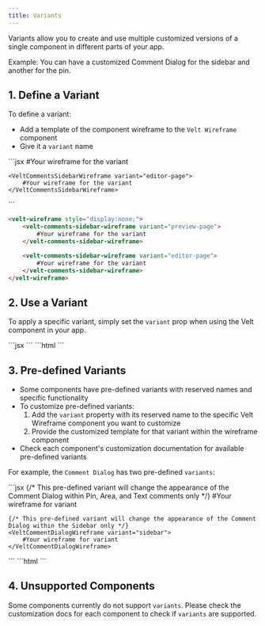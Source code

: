 ```yaml
---
title: Variants
---
```


Variants allow you to create and use multiple customized versions of a single component in different parts of your app.

Example: You can have a customized Comment Dialog for the sidebar and another for the pin.

## 1. Define a Variant

To define a variant:
- Add a template of the component wireframe to the `Velt Wireframe` component
- Give it a `variant` name

<Tabs>

<Tab title="React / Next.js">
```jsx
<VeltWireframe>
    <VeltCommentsSidebarWireframe variant="preview-page">
        #Your wireframe for the variant
    </VeltCommentsSidebarWireframe>

    <VeltCommentsSidebarWireframe variant="editor-page">
        #Your wireframe for the variant
    </VeltCommentsSidebarWireframe>
</VeltWireframe>
```
</Tab>

<Tab title="Other Frameworks">

```html
<velt-wireframe style="display:none;">
    <velt-comments-sidebar-wireframe variant="preview-page">
        #Your wireframe for the variant
    </velt-comments-sidebar-wireframe>

    <velt-comments-sidebar-wireframe variant="editor-page">
        #Your wireframe for the variant
    </velt-comments-sidebar-wireframe>
</velt-wireframe>
```

</Tab>

</Tabs>

## 2. Use a Variant

To apply a specific variant, simply set the `variant` prop when using the Velt component in your app.


<Tabs>

<Tab title="React / Next.js">
```jsx
<VeltCommentsSidebar variant="preview-page"/>
```
</Tab>

<Tab title="Other Frameworks">
```html
<velt-comments-sidebar variant="preview-page"></velt-comments-sidebar>
``` 
</Tab>

</Tabs>

## 3. Pre-defined Variants

- Some components have pre-defined variants with reserved names and specific functionality
- To customize pre-defined variants:
  1. Add the `variant` property with its reserved name to the specific Velt Wireframe component you want to customize
  2. Provide the customized template for that variant within the wireframe component
- Check each component's customization documentation for available pre-defined variants

For example, the `Comment Dialog` has two pre-defined `variants`:

<Tabs>

<Tab title="React / Next.js">
```jsx
<VeltWireframe>
    {/* This pre-defined variant will change the appearance of the Comment Dialog within Pin, Area, and Text comments only */}
    <VeltCommentDialogWireframe variant="dialog">
        #Your wireframe for variant
    </VeltCommentDialogWireframe>

    {/* This pre-defined variant will change the appearance of the Comment Dialog within the Sidebar only */}
    <VeltCommentDialogWireframe variant="sidebar">
        #Your wireframe for variant
    </VeltCommentDialogWireframe>
</VeltWireframe>
```
</Tab>

<Tab title="Other Frameworks">
```html
<velt-wireframe style="display:none;">
    <!-- This pre-defined variant will change the appearance of the Comment Dialog within Pin, Area, and Text comments only -->
    <velt-comment-dialog-wireframe variant="dialog">
        #Your wireframe for variant
    </velt-comment-dialog-wireframe>

    <!-- This pre-defined variant will change the appearance of the Comment Dialog within the Sidebar only -->
    <velt-comment-dialog-wireframe variant="sidebar">
        #Your wireframe for variant
        </velt-comment-dialog-wireframe>
</velt-wireframe>
```
</Tab>

</Tabs>

## 4. Unsupported Components
Some components currently do not support `variants`. Please check the customization docs for each component to check if `variants` are supported.
